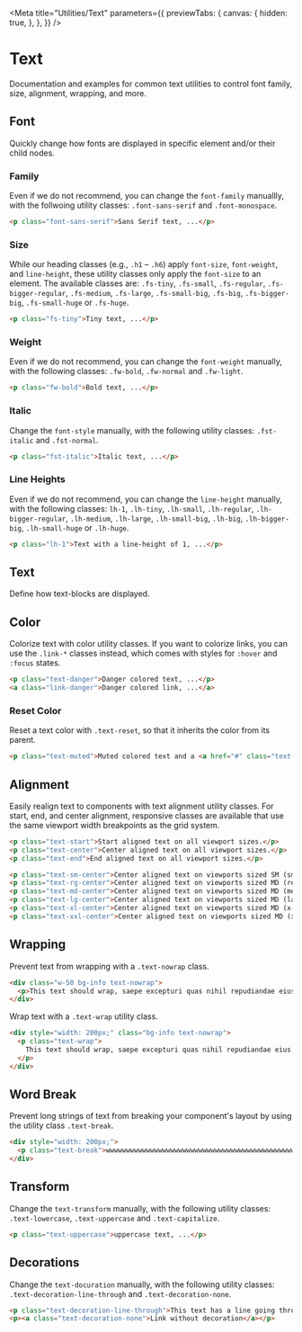 
<Meta
  title="Utilities/Text"
  parameters={{
    previewTabs: {
      canvas: {
        hidden: true,
      },
    },
  }}
/>

# Text

<p className="lead">
  Documentation and examples for common text utilities to control font family, size, alignment,
  wrapping, and more.
</p>

## Font

Quickly change how fonts are displayed in specific element and/or their child nodes.

### Family

Even if we do not recommend, you can change the `font-family` manuallly, with the follwoing utility classes: `.font-sans-serif` and `.font-monospace`.

```html dark
<p class="font-sans-serif">Sans Serif text, ...</p>
```

### Size

While our heading classes (e.g., `.h1` – `.h6`) apply `font-size`, `font-weight`, and `line-height`, these utility classes only apply the `font-size` to an element.
The available classes are: `.fs-tiny`, `.fs-small`, `.fs-regular`, `.fs-bigger-regular`, `.fs-medium`, `.fs-large`, `.fs-small-big`, `.fs-big`, `.fs-bigger-big`, `.fs-small-huge` or `.fs-huge`.

```html dark
<p class="fs-tiny">Tiny text, ...</p>
```

### Weight

Even if we do not recommend, you can change the `font-weight` manually, with the following classes: `.fw-bold`, `.fw-normal` and `.fw-light`.

```html dark
<p class="fw-bold">Bold text, ...</p>
```

### Italic

Change the `font-style` manually, with the following utility classes: `.fst-italic` and `.fst-normal`.

```html dark
<p class="fst-italic">Italic text, ...</p>
```

### Line Heights

Even if we do not recommend, you can change the `line-height` manually, with the following classes: `lh-1`, `.lh-tiny`, `.lh-small`, `.lh-regular`, `.lh-bigger-regular`, `.lh-medium`, `.lh-large`, `.lh-small-big`, `.lh-big`, `.lh-bigger-big`, `.lh-small-huge` or `.lh-huge`.

```html dark
<p class="lh-1">Text with a line-height of 1, ...</p>
```

## Text

Define how text-blocks are displayed.

## Color

Colorize text with color utility classes. If you want to colorize links, you can use the `.link-*` classes instead, which comes with styles for `:hover` and `:focus` states.

<ColorUtilities />

```html dark
<p class="text-danger">Danger colored text, ...</p>
<a class="link-danger">Danger colored link, ...</a>
```

### Reset Color

Reset a text color with `.text-reset`, so that it inherits the color from its parent.

<!-- prettier-ignore -->
```html dark
<p class="text-muted">Muted colored text and a <a href="#" class="text-reset">link</a> with the same color.</p>
```

## Alignment

Easily realign text to components with text alignment utility classes. For start, end, and center alignment, responsive classes are available that use the same viewport width breakpoints as the grid system.

```html dark
<p class="text-start">Start aligned text on all viewport sizes.</p>
<p class="text-center">Center aligned text on all viewport sizes.</p>
<p class="text-end">End aligned text on all viewport sizes.</p>

<p class="text-sm-center">Center aligned text on viewports sized SM (small) or wider.</p>
<p class="text-rg-center">Center aligned text on viewports sized MD (regular) or wider.</p>
<p class="text-md-center">Center aligned text on viewports sized MD (medium) or wider.</p>
<p class="text-lg-center">Center aligned text on viewports sized MD (large) or wider.</p>
<p class="text-xl-center">Center aligned text on viewports sized MD (x-large) or wider.</p>
<p class="text-xxl-center">Center aligned text on viewports sized MD (xx-large) or wider.</p>
```

## Wrapping

Prevent text from wrapping with a `.text-nowrap` class.

```html dark
<div class="w-50 bg-info text-nowrap">
  <p>This text should wrap, saepe excepturi quas nihil repudiandae eius assumenda voluptatem.</p>
</div>
```

Wrap text with a `.text-wrap` utility class.

```html dark
<div style="width: 200px;" class="bg-info text-nowrap">
  <p class="text-wrap">
    This text should wrap, saepe excepturi quas nihil repudiandae eius assumenda voluptatem.
  </p>
</div>
```

## Word Break

Prevent long strings of text from breaking your component's layout by using the utility class `.text-break`.

```html dark
<div style="width: 200px;">
  <p class="text-break">wwwwwwwwwwwwwwwwwwwwwwwwwwwwwwwwwwwwwwwwwwwwwwwwwwwwwwwwww</p>
</div>
```

## Transform

Change the `text-transform` manually, with the following utility classes: `.text-lowercase`, `.text-uppercase` and `.text-capitalize`.

```html dark
<p class="text-uppercase">uppercase text, ...</p>
```

## Decorations

Change the `text-docuration` manually, with the following utility classes: `.text-decoration-line-through` and `.text-decoration-none`.

```html dark
<p class="text-decoration-line-through">This text has a line going through it.</p>
<p><a class="text-decoration-none">Link without decoration</a></p>
```
